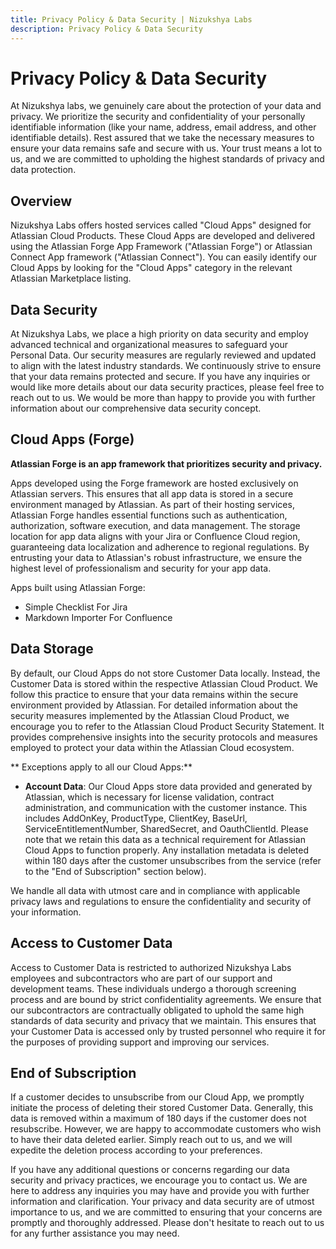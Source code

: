 ```yaml
---
title: Privacy Policy & Data Security | Nizukshya Labs
description: Privacy Policy & Data Security
---
```


# Privacy Policy & Data Security

At Nizukshya labs, we genuinely care about the protection of your data and privacy. We prioritize the security and confidentiality of your personally identifiable information (like your name, address, email address, and other identifiable details). Rest assured that we take the necessary measures to ensure your data remains safe and secure with us. Your trust means a lot to us, and we are committed to upholding the highest standards of privacy and data protection.

## Overview

Nizukshya Labs offers hosted services called "Cloud Apps" designed for Atlassian Cloud Products. These Cloud Apps are developed and delivered using the Atlassian Forge App Framework ("Atlassian Forge") or Atlassian Connect App framework ("Atlassian Connect"). You can easily identify our Cloud Apps by looking for the "Cloud Apps" category in the relevant Atlassian Marketplace listing.

## Data Security

At Nizukshya Labs, we place a high priority on data security and employ advanced technical and organizational measures to safeguard your Personal Data. Our security measures are regularly reviewed and updated to align with the latest industry standards. We continuously strive to ensure that your data remains protected and secure. If you have any inquiries or would like more details about our data security practices, please feel free to reach out to us. We would be more than happy to provide you with further information about our comprehensive data security concept.

## Cloud Apps (Forge)

**Atlassian Forge is an app framework that prioritizes security and privacy.**

Apps developed using the Forge framework are hosted exclusively on Atlassian servers. This ensures that all app data is stored in a secure environment managed by Atlassian. As part of their hosting services, Atlassian Forge handles essential functions such as authentication, authorization, software execution, and data management. The storage location for app data aligns with your Jira or Confluence Cloud region, guaranteeing data localization and adherence to regional regulations. By entrusting your data to Atlassian's robust infrastructure, we ensure the highest level of professionalism and security for your app data.

Apps built using Atlassian Forge:
- Simple Checklist For Jira
- Markdown Importer For Confluence

## Data Storage

By default, our Cloud Apps do not store Customer Data locally. Instead, the Customer Data is stored within the respective Atlassian Cloud Product. We follow this practice to ensure that your data remains within the secure environment provided by Atlassian. For detailed information about the security measures implemented by the Atlassian Cloud Product, we encourage you to refer to the Atlassian Cloud Product Security Statement. It provides comprehensive insights into the security protocols and measures employed to protect your data within the Atlassian Cloud ecosystem.

** Exceptions apply to all our Cloud Apps:**

- **Account Data**: Our Cloud Apps store data provided and generated by Atlassian, which is necessary for license validation, contract administration, and communication with the customer instance. This includes AddOnKey, ProductType, ClientKey, BaseUrl, ServiceEntitlementNumber, SharedSecret, and OauthClientId. Please note that we retain this data as a technical requirement for Atlassian Cloud Apps to function properly. Any installation metadata is deleted within 180 days after the customer unsubscribes from the service (refer to the "End of Subscription" section below).

We handle all data with utmost care and in compliance with applicable privacy laws and regulations to ensure the confidentiality and security of your information.

## Access to Customer Data

Access to Customer Data is restricted to authorized Nizukshya Labs employees and subcontractors who are part of our support and development teams. These individuals undergo a thorough screening process and are bound by strict confidentiality agreements. We ensure that our subcontractors are contractually obligated to uphold the same high standards of data security and privacy that we maintain. This ensures that your Customer Data is accessed only by trusted personnel who require it for the purposes of providing support and improving our services.

## End of Subscription

If a customer decides to unsubscribe from our Cloud App, we promptly initiate the process of deleting their stored Customer Data. Generally, this data is removed within a maximum of 180 days if the customer does not resubscribe. However, we are happy to accommodate customers who wish to have their data deleted earlier. Simply reach out to us, and we will expedite the deletion process according to your preferences.

If you have any additional questions or concerns regarding our data security and privacy practices, we encourage you to contact us. We are here to address any inquiries you may have and provide you with further information and clarification. Your privacy and data security are of utmost importance to us, and we are committed to ensuring that your concerns are promptly and thoroughly addressed. Please don't hesitate to reach out to us for any further assistance you may need.
